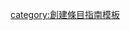 {{DISPLAYTITLE:{{SUBPAGENAME}}}}
{{Article wizard|1=linked|2=linked|3={{{1}}}|4={{{2}}}|5={{{3}}}|6={{{4}}}|7=plain|content={{{text|}}}

| nextstep = {{Article wizard/button wizard|image size=25px|{{{next}}}|我的主題合乎此要求，前往下一步}}{{Article wizard/button wizard|image size=25px|通用關注度|我不能确定是否合乎要求}}{{Article wizard/button wizard|image size=25px|{{{prev}}}|上一步}}
}}<noinclude>[[category:創建條目指南模板]]</noinclude>